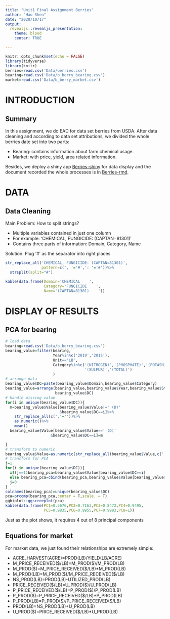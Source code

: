 ```yaml
---
title: "Unit1 Final Assignment Berries"
author: "Hao Shen"
date: "2020/10/17"
output: 
  revealjs::revealjs_presentation:
    theme: blood
    center: TRUE

---
```


```r
knitr::opts_chunk$set(echo = FALSE)
library(tidyverse)
library(knitr)
berries=read.csv('Data/berries.csv')
bearing=read.csv('Data/b_berry_bearing.csv')
market=read.csv('Data/b_berry_market.csv')
```

# INTRODUCTION

## Summary

In this assignment, we do EAD for data set berries from USDA. After data cleaning and according to data set attributions, we divided the whole berries date set into two parts:

* Bearing: contains information about farm chemical usage.
* Market: with price, yield, area related information.

Besides, we deploy a shiny app [Berries-shiny](https://haoshen.shinyapps.io/Berries-shiny/) for data display and the document recorded the whole processes is in [Berries-rmd](Berries-rmd.pdf).

# DATA

## Data Cleaning

Main Problem: How to split strings?

* Multiple variables contained in just one column
* For example: 'CHEMICAL, FUNGICIDE: (CAPTAN=81301)'
* Contains three parts of information: Domain, Category, Name

Solution: Plug '#' as the separator into right places 

```r
str_replace_all('CHEMICAL, FUNGICIDE: (CAPTAN=81301)',
                pattern=c(', '='#',': '='#'))%>%
  strsplit(split="#")
```
```r
kable(data.frame(Domain='CHEMICAL    ',
                 Category='FUNGICIDE    ',
                 Name='(CAPTAN=81301)    '))
```

# DISPLAY OF RESULTS

## PCA for bearing

```r
# load data
bearing=read.csv('Data/b_berry_bearing.csv')
bearing_value=filter(bearing,
                     Year%in%c('2019','2015'),
                     Unit=='LB',
                     Category%in%c('(NITROGEN)','(PHOSPHATE)','(POTASH)',
                                   '(SULFUR)','(TOTAL)')
                     )
# arrange data
bearing_value$DC=paste(bearing_value$Domain,bearing_value$Category)
bearing_value=arrange(bearing_value,bearing_value$Year,bearing_value$State,
                      bearing_value$DC)
# handle missing value
for(i in unique(bearing_value$DC)){
  m=bearing_value$Value[bearing_value$Value!=' (D)'
                        &bearing_value$DC==i]%>%
    str_replace_all(c(','=''))%>%
    as.numeric()%>%
    mean()
  bearing_value$Value[bearing_value$Value==' (D)'
                    &bearing_value$DC==i]=m

}
# transform to numeric
bearing_value$Value=as.numeric(str_replace_all(bearing_value$Value,c(','='')))
# transform for PCA
j=1
for(i in unique(bearing_value$DC)){
  if(j==1)bearing_pca=bearing_value$Value[bearing_value$DC==i]
  else bearing_pca=cbind(bearing_pca,bearing_value$Value[bearing_value$DC==i])
  j=0
}
colnames(bearing_pca)=unique(bearing_value$DC)
pca=prcomp(bearing_pca,center = T,scale. = T)
ggbiplot::ggscreeplot(pca) 
kable(data.frame(PC1=0.5676,PC2=0.7163,PC3=0.8472,PC4=0.9495,
                 PC5=0.9835,PC6=0.9955,PC7=0.9983,PC8=1))
```

Just as the plot shows, it requires 4 out of 8 principal components

## Equations for market

For market data, we just found their relationships are extremely simple:

* ACRE_HARVEST(ACRE)=PROD(LB)/YIELD(LB/ACRE)
* M_PRICE_RECEIVED(\$/LB)=M_PROD(\$)/M_PROD(LB)
* M_PROD(\$)=M_PRICE_RECEIVED(\$/LB)*M_PROD(LB)
* M_PROD(LB)=M_PROD($)/M_PRICE_RECEIVED(\$/LB)
* NS_PROD(LB)=PROD(LB)-UTILIZED_PROD(LB)
* PRICE_RECEIVED(\$/LB)=U_PROD(\$)/U_PROD(LB)
* P_PRICE_RECEIVED(\$/LB)=P_PROD(\$)/P_PROD(LB)
* P_PROD(\$)=P_PRICE_RECEIVED(\$/LB)*P_PROD(LB)
* P_PROD(LB)=P_PROD(\$)/P_PRICE_RECEIVED(\$/LB)
* PROD(LB)=NS_PROD(LB)+U_PROD(LB)
* U_PROD(\$)=PRICE_RECEIVED(\$/LB)*U_PROD(LB)


